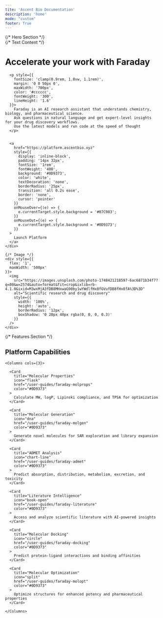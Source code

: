 ```yaml
---
tite: 'Ascent Bio Documentation'
description: 'home'
mode: "custom"
footer: True
---
```



<div style={{
  minHeight: '50vh',
  color: '#ffffff',
  fontFamily: 'system-ui, -apple-system, sans-serif'
}}>
  {/* Hero Section */}
  <div style={{
    textAlign: 'left',
    paddingTop: '80px',
    paddingBottom: '80px',
    paddingLeft: '40px',
    paddingRight: '40px',
    maxWidth: '1200px',
    margin: '0 auto',
    display: 'flex',
    alignItems: 'center',
    gap: '60px'
  }}>
    {/* Text Content */}
    <div style={{
      flex: '1',
      maxWidth: '600px'
    }}>
      <h1 style={{
        fontSize: 'clamp(2rem, 4.5vw, 3.5rem)',
        fontWeight: '300',
        margin: '0',
        color: '#ffffff',
        letterSpacing: '-0.02em',
        marginBottom: '30px'
      }}>
        Accelerate your work with Faraday
      </h1>
      
      <p style={{
        fontSize: 'clamp(0.9rem, 1.8vw, 1.1rem)',
        margin: '0 0 50px 0',
        maxWidth: '700px',
        color: '#cccccc',
        fontWeight: '300',
        lineHeight: '1.6'
      }}>
        Faraday is an AI research assistant that understands chemistry, biology, and pharmaceutical science. 
        Ask questions in natural language and get expert-level insights for your drug discovery workflows.
        Use the latest models and run code at the speed of thought
      </p>
      
    
      <a 
        href="https://platform.ascentbio.xyz" 
        style={{
          display: 'inline-block',
          padding: '14px 32px',
          fontSize: '1rem',
          fontWeight: '400',
          background: '#0D9373',
          color: 'white',
          textDecoration: 'none',
          borderRadius: '25px',
          transition: 'all 0.2s ease',
          border: 'none',
          cursor: 'pointer'
        }}
        onMouseOver={(e) => {
          e.currentTarget.style.background = '#07C983';
        }}
        onMouseOut={(e) => {
          e.currentTarget.style.background = '#0D9373';
        }}
      >
        Launch Platform
      </a>
    </div>

    {/* Image */}
    <div style={{
      flex: '1',
      maxWidth: '500px'
    }}>
      <img 
        src="https://images.unsplash.com/photo-1748421218597-6ac6871b34f7?q=80&w=2574&auto=format&fit=crop&ixlib=rb-4.1.0&ixid=M3wxMjA3fDB8MHxwaG90by1wYWdlfHx8fGVufDB8fHx8fA%3D%3D"
        alt="Scientific research and drug discovery"
        style={{
          width: '100%',
          height: 'auto',
          borderRadius: '12px',
          boxShadow: '0 20px 40px rgba(0, 0, 0, 0.3)'
        }}
      />
    </div>
  </div>

  {/* Features Section */}
  <div style={{
    maxWidth: '100vw',
    margin: '0 auto',
    padding: '0 40px 120px'
  }}>
    <h2 style={{
      textAlign: 'center',
      fontSize: 'clamp(1.8rem, 4vw, 2.4rem)',
      fontWeight: '500',
      marginBottom: '80px',
      color: '#ffffff'
    }}>
      Platform Capabilities
    </h2>
    
    <Columns cols={3}>
      
      <Card 
        title="Molecular Properties" 
        icon="flask"
        href="/user-guides/faraday-molprops"
        color="#0D9373"
      >
        Calculate MW, logP, Lipinski compliance, and TPSA for optimization
      </Card>

      <Card 
        title="Molecular Generation" 
        icon="dna"
        href="/user-guides/faraday-molgen"
        color="#0D9373"
      >
        Generate novel molecules for SAR exploration and library expansion
      </Card>

      <Card 
        title="ADMET Analysis" 
        icon="chart-line"
        href="/user-guides/faraday-admet"
        color="#0D9373"
      >
        Predict absorption, distribution, metabolism, excretion, and toxicity
      </Card>

      <Card 
        title="Literature Intelligence" 
        icon="book-open"
        href="/user-guides/faraday-literature"
        color="#0D9373"
      >
        Access and analyze scientific literature with AI-powered insights
      </Card>

      <Card 
        title="Molecular Docking" 
        icon="circle"
        href="/user-guides/faraday-docking"
        color="#0D9373"
      >
        Predict protein-ligand interactions and binding affinities
      </Card>

      <Card 
        title="Molecular Optimization" 
        icon="split"
        href="/user-guides/faraday-molopt"
        color="#0D9373"
      >
        Optimize structures for enhanced potency and pharmaceutical properties
      </Card>

    </Columns>

    
  </div>
</div>
